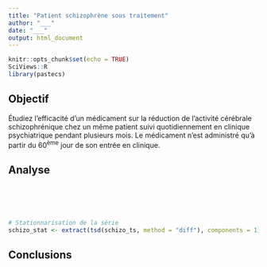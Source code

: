 ```yaml
---
title: "Patient schizophrène sous traitement"
author: "___"
date: "___"
output: html_document
---
```


```r
knitr::opts_chunk$set(echo = TRUE)
SciViews::R
library(pastecs)
```

## Objectif

Étudiez l'efficacité d'un médicament sur la réduction de l'activité cérébrale schizophrénique chez un même patient suivi quotidiennement en clinique psychiatrique pendant plusieurs mois. Le médicament n'est administré qu'à partir du 60^ème^ jour de son entrée en clinique.

## Analyse

<!--% Importez le jeu de données `schizo.tsv` qui est dans le dossier `data`. Transformez-le en objet `ts` que vous nommerez `schizo_ts`. -->

```r

```

<!--% Écrivez le code qui renvoie le début, la fin et la fréquence de cette série. Commentez vos observations en une phrase. -->

```r

```

<!--% Représentez graphiquement l'autocorrélation de cette série. Décrivez ensuite ce que vous observez en maximum deux phrases. -->

```r

```

<!--% Calculez des statistiques glissantes pertinentes pour cette série. Réalisez ensuite un graphique de ces statistiques. -->

```r

```

<!-- Interprétez le graphique des statistiques glissantes en maximum trois phrases.-->

<!--% Étudiez la tendance générale de votre série via bootstrap (y compris le graphique).-->

```r

```

<!-- Interprétez le test de tendance générale en maximum deux phrases.-->

<!--% Effectuez, si cela est justifié, une analyse spectrale pertinente de votre série (spectrogramme lissé). Le code prérempli permet de stationnariser la séries (il sera étudié au module 5 et vous n'avez pas besoin de le comprendre juste accepter que la série est stationnarisée). L'analyse spectrale peut être réalisée sur schizo_stat ensuite. -->

```r
# Stationnarisation de la série
schizo_stat <- extract(tsd(schizo_ts, method = "diff"), components = 1)

```

<!-- Interprétez l'analyse spectrale réalisée en maximum deux phrases.-->

## Conclusions

<!--% Ajoutez ici en 3 phrases maximum les caractéristiques importantes de cette série spatio-temporelle. -->
